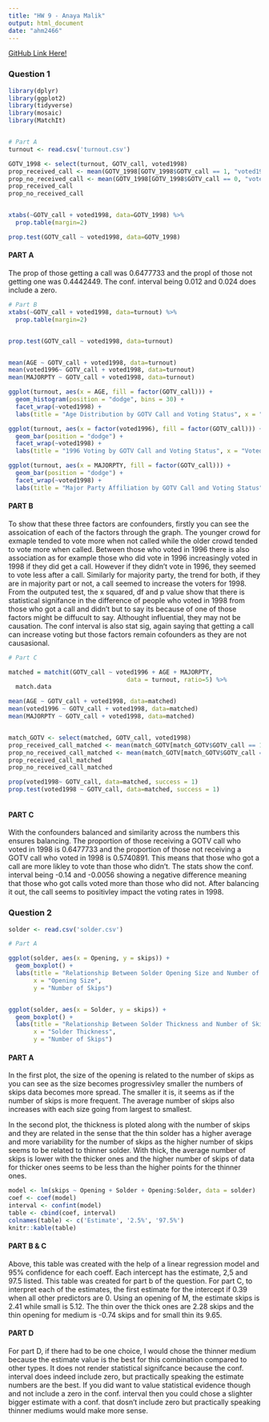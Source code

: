 ---
title: "HW 9 - Anaya Malik"
output: html_document
date: "ahm2466"
---

[GitHub Link Here!](https://github.com/anayaM800/HW5.git)


### Question 1
```{r setup, include=FALSE, echo=FALSE}
library(dplyr)
library(ggplot2)
library(tidyverse)
library(mosaic)
library(MatchIt)


# Part A
turnout <- read.csv('turnout.csv')

GOTV_1998 <- select(turnout, GOTV_call, voted1998)
prop_received_call <- mean(GOTV_1998[GOTV_1998$GOTV_call == 1, "voted1998"])
prop_no_received_call <- mean(GOTV_1998[GOTV_1998$GOTV_call == 0, "voted1998"])
prop_received_call
prop_no_received_call


xtabs(~GOTV_call + voted1998, data=GOTV_1998) %>%
  prop.table(margin=2)

prop.test(GOTV_call ~ voted1998, data=GOTV_1998)


```
#### PART A
The prop of those getting a call was 0.6477733 and the propl of those not getting one was 0.4442449. The conf. interval being 0.012 and 0.024 does include a zero.


```{r, echo=FALSE}
# Part B
xtabs(~GOTV_call + voted1998, data=turnout) %>%
  prop.table(margin=2)


prop.test(GOTV_call ~ voted1998, data=turnout)


mean(AGE ~ GOTV_call + voted1998, data=turnout)
mean(voted1996~ GOTV_call + voted1998, data=turnout)
mean(MAJORPTY ~ GOTV_call + voted1998, data=turnout)

ggplot(turnout, aes(x = AGE, fill = factor(GOTV_call))) +
  geom_histogram(position = "dodge", bins = 30) +
  facet_wrap(~voted1998) +
  labs(title = "Age Distribution by GOTV Call and Voting Status", x = "Age", y = "Count")

ggplot(turnout, aes(x = factor(voted1996), fill = factor(GOTV_call))) +
  geom_bar(position = "dodge") +
  facet_wrap(~voted1998) +
  labs(title = "1996 Voting by GOTV Call and Voting Status", x = "Voted in 1996", y = "Count")

ggplot(turnout, aes(x = MAJORPTY, fill = factor(GOTV_call))) +
  geom_bar(position = "dodge") +
  facet_wrap(~voted1998) +
  labs(title = "Major Party Affiliation by GOTV Call and Voting Status", x = "Major Party", y = "Count")


```


#### PART B
To show that these three factors are confounders, firstly you can see the assoication of each of the factors through the graph. The younger crowd for exmaple tended to vote more when not called while the older crowd tended to vote more when called. Between those who voted in 1996 there is also association as for example those who did vote in 1996 increasingly voted in 1998 if they did get a call. However if they didn't vote in 1996, they seemed to vote less after a call. Similarly for majority party, the trend for both, if they are in majority part or not, a call seemed to increase the voters for 1998. From the outputed test, the x squared, df and p value show that there is statistical signifance in the difference of people who voted in 1998 from those who got a call and didn't but to say its because of one of those factors might be diffucult to say. Althought influential, they may not be causation. The conf interval is also stat sig, again saying that getting a call can increase voting but those factors remain cofounders as they are not causasional.


```{r pressure, echo=FALSE}
# Part C

matched = matchit(GOTV_call ~ voted1996 + AGE + MAJORPTY,
                                 data = turnout, ratio=5) %>%
  match.data

mean(AGE ~ GOTV_call + voted1998, data=matched)
mean(voted1996 ~ GOTV_call + voted1998, data=matched)
mean(MAJORPTY ~ GOTV_call + voted1998, data=matched)


match_GOTV <- select(matched, GOTV_call, voted1998)
prop_received_call_matched <- mean(match_GOTV[match_GOTV$GOTV_call == 1, "voted1998"])
prop_no_received_call_matched <- mean(match_GOTV[match_GOTV$GOTV_call == 0, "voted1998"])
prop_received_call_matched
prop_no_received_call_matched

prop(voted1998~ GOTV_call, data=matched, success = 1)
prop.test(voted1998 ~ GOTV_call, data=matched, success = 1)



```

#### PART C
With the confounders balanced and similarity across the numbers this ensures balancing. The proportion of those receiving a GOTV call who voted in 1998 is 0.6477733 and the proportion of those not receiving a GOTV call who voted in 1998 is 0.5740891. This means that those who got a call are more likley to vote than those who didn't. The stats show the conf. interval being  -0.14 and -0.0056 showing a negative difference meaning that those who got calls voted more than those who did not. After balancing it out, the call seems to positivley impact the voting rates in 1998. 


### Question 2
```{r, echo=FALSE}
solder <- read.csv('solder.csv')

# Part A

ggplot(solder, aes(x = Opening, y = skips)) +
  geom_boxplot() +
  labs(title = "Relationship Between Solder Opening Size and Number of Skips",
       x = "Opening Size",
       y = "Number of Skips")


ggplot(solder, aes(x = Solder, y = skips)) +
  geom_boxplot() +
  labs(title = "Relationship Between Solder Thickness and Number of Skips",
       x = "Solder Thickness",
       y = "Number of Skips")

```

#### PART A
In the first plot, the size of the opening is related to the number of skips as you can see as the size becomes progressivley smaller the numbers of skips data becomes more spread. The smaller it is, it seems as if the number of skips is more frequent. The average number of skips also increases with each size going from largest to smallest. 

In the second plot, the thickness is ploted along with the number of skips and they are related in the sense that the thin solder has a higher average and more variability for the number of skips as the higher number of skips seems to be related to thinner solder. With thick, the average number of skips is lower with the thicker ones and the higher number of skips of data for thicker ones seems to be less than the higher points for the thinner ones. 

```{r, echo=FALSE}
model <- lm(skips ~ Opening + Solder + Opening:Solder, data = solder)
coef <- coef(model)
interval <- confint(model)
table <- cbind(coef, interval)
colnames(table) <- c('Estimate', '2.5%', '97.5%')
knitr::kable(table)

```


#### PART B & C
Above, this table was created with the help of a linear regression model and 95% confidence for each coeff. Each intercept has the estimate, 2,5 and 97.5 listed. This table was created for part b of the question. For part C, to interpret each of the estimates, the first estimate for the intercept if 0.39 when all other predictors are 0. Using an opening of M, the estimate skips is 2.41 while small is 5.12. The thin over the thick ones are 2.28 skips and the thin opening for medium is -0.74 skips and for small thin its 9.65. 


#### PART D
For part D, if there had to be one choice, I would chose the thinner medium because the estimate value is the best for this combination compared to other types. It does not render statistical signifcance because the conf. interval does indeed include zero, but practically speaking the estimate numbers are the best. If you did want to value statistical evidence though and not include a zero in the conf. interval then you could chose a slighter bigger estimate with a conf. that dosn't include zero but practically speaking thinner mediums would make more sense. 








